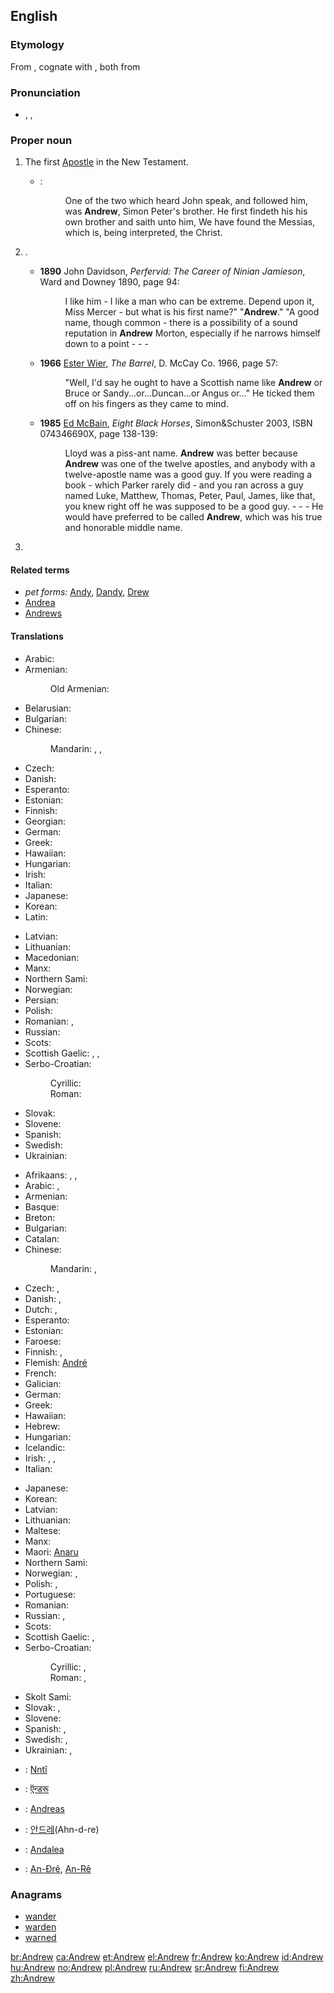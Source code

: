 ==English==

===Etymology===
From {{etyl|grc|en}} {{term|Ἀνδρέας|tr=Andreas|lang=grc|sc=polytonic}}, cognate with {{term|ἀνδρεῖος||manly|tr=andreios|lang=grc|sc=polytonic}}, both from {{term|ἀνήρ||man|tr=anēr|lang=grc|sc=polytonic}}

===Pronunciation===
* {{enPR|ăn'dro͞o}}, {{IPA|/ˈændruː/}}, {{X-SAMPA|/"{ndru:/}}

===Proper noun===
{{en-proper noun}}

# The first [[Apostle]] in the New Testament.
#* {{RQ:Authorized Version|John|1|40-41}}:
#*: One of the two which heard John speak, and followed him, was '''Andrew''', Simon Peter's brother. He first findeth his his own brother and saith unto him, We have found the Messias, which is, being interpreted, the Christ.
# {{given name|male|from=Ancient Greek}}.
#* '''1890''' John Davidson, ''Perfervid: The Career of Ninian Jamieson'', Ward and Downey 1890, page 94:
#*: I like him - I like a man who can be extreme. Depend upon it, Miss Mercer - but what is his first name?" "'''Andrew'''." "A good name, though common - there is a possibility of a sound reputation in '''Andrew''' Morton, especially if he narrows himself down to a point - - -
#* '''1966''' [[w:Ester Wier|Ester Wier]], ''The Barrel'', D. McCay Co. 1966, page 57:
#*: "Well, I'd say he ought to have a Scottish name like '''Andrew''' or Bruce or Sandy...or...Duncan...or Angus or..." He ticked them off on his fingers as they came to mind.
#* '''1985''' [[w:Evan Hunter|Ed McBain]], ''Eight Black Horses'', Simon&Schuster 2003, ISBN 074346690X, page 138-139:
#*: Lloyd was a piss-ant name. '''Andrew''' was better because '''Andrew''' was one of the twelve apostles, and anybody with a twelve-apostle name was a good guy. If you were reading a book - which Parker rarely did - and you ran across a guy named Luke, Matthew, Thomas, Peter, Paul, James, like that, you knew right off he was supposed to be a good guy. - - - He would have preferred to be called '''Andrew''', which was his true and honorable middle name.
# {{surname|[[patronymic]]|from=given names}}

====Related terms====
* ''pet forms:'' [[Andy]], [[Dandy]], [[Drew]]
* [[Andrea]] {{qualifier|feminine}}
* [[Andrews]] {{qualifier|surname}}

====Translations====
{{trans-top|the Apostle}}
* Arabic: {{t-|ar|أندروس|m|tr=ʾandrāws|sc=Arab}}
* Armenian: {{t-|hy|Անդրեաս|tr=Andreas}}
*: Old Armenian: {{tø|xcl|Անդրէաս|tr=Andrēas|sc=Armn}}
* Belarusian: {{t-|be|Андрэй|m|tr=Andréj|sc=Cyrl}}
* Bulgarian: {{t-|bg|Андрей|m|tr=Andréj}}
* Chinese:
*: Mandarin: {{t|cmn|安得烈|tr=Āndéliè|sc=Hani}}, {{t|cmn|安德肋|tr=Āndélē|sc=Hani}}, {{t|cmn|安德|tr=Āndé|sc=Hani}}
* Czech: {{t-|cs|Ondřej|m}}
* Danish: {{t-|da|Andreas}}
* Esperanto: {{t-|eo|Andreo}}
* Estonian: {{t-|et|Andreas}}
* Finnish: {{t+|fi|Andreas}}
* Georgian: {{t-|ka|ანდრია|tr=andria|sc=Geor}}
* German: {{t+|de|Andreas}}
* Greek: {{t+|el|Ανδρέας|m|tr=Andréas}}
* Hawaiian: {{tø|haw|ʻAnederea}}
* Hungarian: {{t+|hu|András}}
* Irish: {{t-|ga|Aindrias|m}}
* Italian: {{t+|it|Andrea}}
* Japanese: {{t-|ja|アンデレ|tr=Andere}}
* Korean: {{t-|ko|안드레아|tr=Andeurea|sc=Kore}}
* Latin: {{t-|la|Andreas}}
{{trans-mid}}
* Latvian: {{t-|lv|Andrejs|m}}
* Lithuanian: {{t+|lt|Andriejus|m}}
* Macedonian: {{t+|mk|Андреј|m|tr=Ándrej|sc=Cyrl}}
* Manx: {{t-|gv|Andreays|m}}
* Northern Sami: {{tø|se|Ándaras}}
* Norwegian: {{t+|no|Andreas}}
* Persian: {{t-|fa|اندریاس|tr=Andriyâs|sc=fa-Arab}}
* Polish: {{t+|pl|Andrzej|m}}
* Romanian: {{t-|ro|Andrei}}, {{t-|ro|Sfântul Andrei}}
* Russian: {{t+|ru|Андрей|m|tr=Andréj|sc=Cyrl}}
* Scots: {{tø|sco|Andra}}
* Scottish Gaelic: {{t-|gd|Anndra|m}}, {{t-|gd|Aindrea|m}}, {{t-|gd|Anndrais|m}}
* Serbo-Croatian:
*: Cyrillic: {{t-|sh|Андрија|m}}
*: Roman: {{t-|sh|Andrija|m}}
* Slovak: {{t-|sk|Andrej|m}}
* Slovene: {{t+|sl|Andrej}}
* Spanish: {{t+|es|Andrea|alt=Andreas}}
* Swedish: {{t+|sv|Andreas}}
* Ukrainian: {{t-|uk|Андрій|m|tr=Andríj|sc=Cyrl}}
{{trans-bottom}}

{{trans-top|male given name}}
* Afrikaans: {{t-|af|Andre}}, {{t-|af|André}}, {{t-|af|Andries}}
* Arabic: {{t-|ar|أندروس|m|tr=ʾandrāws|sc=Arab}}, {{t-|ar|أندرو|m|tr=ʾandrū|sc=Arab}}
* Armenian: {{t-|hy|Անդրեաս|tr=Andreas}}
* Basque: {{t+|eu|Ander}}
* Breton: {{t+|br|Andrev}}
* Bulgarian: {{t-|bg|Андрей|m|tr=Andréj}}
* Catalan: {{t+|ca|Andreu}}
* Chinese:
*: Mandarin: {{t|cmn|安德魯|sc=Hani}}, {{t|cmn|安德鲁|tr=Āndélǔ|sc=Hani}}
* Czech: {{t-|cs|Ondřej|m}}, {{t-|cs|Andrej|m}}
* Danish: {{t-|da|Andreas}}, {{t-|da|Anders}}
* Dutch: {{t+|nl|Andreas}}, {{t-|nl|Andries}}
* Esperanto: {{t-|eo|Andreo}}
* Estonian: {{t-|et|Andres}}
* Faroese: {{t-|fo|Andras}}
* Finnish: {{t+|fi|Antero}}, {{t+|fi|Antti}}
* Flemish: [[André]]
* French: {{t+|fr|André}}
* Galician: {{t-|gl|André}}
* German: {{t+|de|Andreas}}
* Greek: {{t+|el|Ανδρέας|m|tr=Andréas}}
* Hawaiian: {{tø|haw|ʻAnalū}}
* Hebrew: {{t-|he|אנדריי|m|tr=andréy|sc=Hebr}} {{qualifier|from Russian}}
* Hungarian: {{t+|hu|András}}
* Icelandic: {{t+|is|Andrés}}
* Irish: {{t-|ga|Aindriú|m}}, {{t-|ga|Aindrias|m}}, {{t-|ga|Aindréas|m}}
* Italian: {{t+|it|Andrea}}
{{trans-mid}}
* Japanese: {{t-|ja|アンドリュー|tr=Andoryū}}
* Korean: {{t-|ko|앤드류|tr=Aendeuryu|sc=Kore}}
* Latvian: {{t-|lv|Andrejs|m}}
* Lithuanian: {{t+|lt|Andrius|m}}
* Maltese: {{t-|mt|Indri}}
* Manx: {{t-|gv|Andreas|m}}
* Maori: [[Anaru]]
* Northern Sami: {{tø|se|Ándaras}}
* Norwegian: {{t+|no|Andreas}}, {{t+|no|Anders}}
* Polish: {{t+|pl|Andrzej}}, {{t+|pl|Jędrzej}} {{qualifier|old Polish}}
* Portuguese: {{t+|pt|André}}
* Romanian: {{t-|ro|Andrei}}
* Russian: {{qualifier|cognate}} {{t+|ru|Андрей|m|tr=Andréj|sc=Cyrl}}, {{qualifier|transliteration}} {{t+|ru|Эндрю|m|tr=Éndrju|sc=Cyrl}} {{indeclinable}}
* Scots: {{tø|sco|Andra}}
* Scottish Gaelic: {{t-|gd|Anndra|m}}, {{t-|gd|Aindrea|m}}
* Serbo-Croatian:
*: Cyrillic: {{t-|sh|Андрија|m}}, {{t-|sh|Андреј|m}}
*: Roman: {{t-|sh|Andrija|m}}, {{t-|sh|Andrej|m}}
* Skolt Sami: {{tø|sms|Ååntašǩ}}
* Slovak: {{t-|sk|Ondrej}}, {{t-|sk|Andrej}}
* Slovene: {{t+|sl|Andrej}}
* Spanish: {{t+|es|Andrés}}, {{t+|es|Andreas}}
* Swedish: {{t+|sv|Anders}}, {{t+|sv|Andreas}}
* Ukrainian: {{qualifier|cognate}} {{t-|uk|Андрій|m|tr=Andríj|sc=Cyrl}}, {{qualifier|transliteration}} {{t-|uk|Ендрю|m|tr=Éndrju|sc=Cyrl}}
{{trans-bottom}}

{{checktrans-top}}
* {{ttbc|amu}}: [[Nntî]]
* {{ttbc|hi}}: [[ऍन्डरू]]
* {{ttbc|id}}: [[Andreas]]
{{trans-mid}}
* {{ttbc|ko}}: [[안드레]](Ahn-d-re)
* {{ttbc|sw}}: [[Andalea]]
* {{ttbc|vi}}: [[An-Đrê]], [[An-Rê]]
{{trans-bottom}}

===Anagrams===
* [[wander#English|wander]]
* [[warden#English|warden]]
* [[warned#English|warned]]

[[br:Andrew]]
[[ca:Andrew]]
[[et:Andrew]]
[[el:Andrew]]
[[fr:Andrew]]
[[ko:Andrew]]
[[id:Andrew]]
[[hu:Andrew]]
[[no:Andrew]]
[[pl:Andrew]]
[[ru:Andrew]]
[[sr:Andrew]]
[[fi:Andrew]]
[[zh:Andrew]]